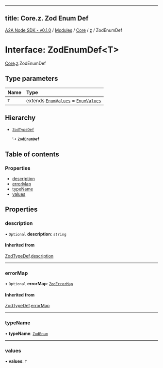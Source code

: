 
---
title: Core.z. Zod Enum Def
---

[A2A Node SDK - v0.1.0](/api-reference/README) / [Modules](/api-reference/modules) / [Core](/api-reference/modules/Core) / [z](/api-reference/modules/Core.z) / ZodEnumDef

# Interface: ZodEnumDef\<T\>

[Core](/api-reference/modules/Core).[z](/api-reference/modules/Core.z).ZodEnumDef

## Type parameters

| Name | Type |
| :------ | :------ |
| `T` | extends [`EnumValues`](../modules/Core.z.md#enumvalues) = [`EnumValues`](../modules/Core.z.md#enumvalues) |

## Hierarchy

- [`ZodTypeDef`](Core.z.ZodTypeDef)

  ↳ **`ZodEnumDef`**

## Table of contents

### Properties

- [description](Core.z.ZodEnumDef.md#description)
- [errorMap](Core.z.ZodEnumDef.md#errormap)
- [typeName](Core.z.ZodEnumDef.md#typename)
- [values](Core.z.ZodEnumDef.md#values)

## Properties

### description

• `Optional` **description**: `string`

#### Inherited from

[ZodTypeDef](Core.z.ZodTypeDef).[description](Core.z.ZodTypeDef.md#description)

___

### errorMap

• `Optional` **errorMap**: [`ZodErrorMap`](../modules/Core.z.md#zoderrormap)

#### Inherited from

[ZodTypeDef](Core.z.ZodTypeDef).[errorMap](Core.z.ZodTypeDef.md#errormap)

___

### typeName

• **typeName**: [`ZodEnum`](../enums/Core.z.ZodFirstPartyTypeKind.md#zodenum)

___

### values

• **values**: `T`

